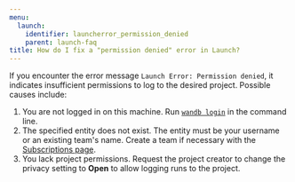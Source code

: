 ```yaml
---
menu:
  launch:
    identifier: launcherror_permission_denied
    parent: launch-faq
title: How do I fix a "permission denied" error in Launch?
---
```


If you encounter the error message `Launch Error: Permission denied`, it indicates insufficient permissions to log to the desired project. Possible causes include:

1. You are not logged in on this machine. Run [`wandb login`](/ref/cli/wandb-login) in the command line.
2. The specified entity does not exist. The entity must be your username or an existing team's name. Create a team if necessary with the [Subscriptions page](https://app.wandb.ai/billing).
3. You lack project permissions. Request the project creator to change the privacy setting to **Open** to allow logging runs to the project.